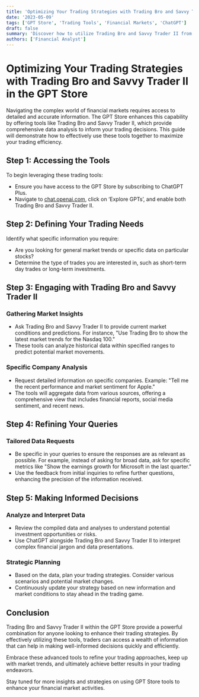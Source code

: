 ```yaml
---
title: 'Optimizing Your Trading Strategies with Trading Bro and Savvy Trader II in the GPT Store'
date: '2023-05-09'
tags: ['GPT Store', 'Trading Tools', 'Financial Markets', 'ChatGPT']
draft: false
summary: 'Discover how to utilize Trading Bro and Savvy Trader II from the GPT Store to streamline your market research and decision-making processes. This guide provides practical tips on how to use these tools effectively to gather and analyze financial data.'
authors: ['Financial Analyst']
---
```


# Optimizing Your Trading Strategies with Trading Bro and Savvy Trader II in the GPT Store

Navigating the complex world of financial markets requires access to detailed and accurate information. The GPT Store enhances this capability by offering tools like Trading Bro and Savvy Trader II, which provide comprehensive data analysis to inform your trading decisions. This guide will demonstrate how to effectively use these tools together to maximize your trading efficiency.

## Step 1: Accessing the Tools

To begin leveraging these trading tools:
- Ensure you have access to the GPT Store by subscribing to ChatGPT Plus.
- Navigate to [chat.openai.com](https://chat.openai.com), click on ‘Explore GPTs’, and enable both Trading Bro and Savvy Trader II.

## Step 2: Defining Your Trading Needs

Identify what specific information you require:
- Are you looking for general market trends or specific data on particular stocks?
- Determine the type of trades you are interested in, such as short-term day trades or long-term investments.

## Step 3: Engaging with Trading Bro and Savvy Trader II

### Gathering Market Insights
- Ask Trading Bro and Savvy Trader II to provide current market conditions and predictions. For instance, "Use Trading Bro to show the latest market trends for the Nasdaq 100."
- These tools can analyze historical data within specified ranges to predict potential market movements.

### Specific Company Analysis
- Request detailed information on specific companies. Example: "Tell me the recent performance and market sentiment for Apple."
- The tools will aggregate data from various sources, offering a comprehensive view that includes financial reports, social media sentiment, and recent news.

## Step 4: Refining Your Queries

### Tailored Data Requests
- Be specific in your queries to ensure the responses are as relevant as possible. For example, instead of asking for broad data, ask for specific metrics like "Show the earnings growth for Microsoft in the last quarter."
- Use the feedback from initial inquiries to refine further questions, enhancing the precision of the information received.

## Step 5: Making Informed Decisions

### Analyze and Interpret Data
- Review the compiled data and analyses to understand potential investment opportunities or risks.
- Use ChatGPT alongside Trading Bro and Savvy Trader II to interpret complex financial jargon and data presentations.

### Strategic Planning
- Based on the data, plan your trading strategies. Consider various scenarios and potential market changes.
- Continuously update your strategy based on new information and market conditions to stay ahead in the trading game.

## Conclusion

Trading Bro and Savvy Trader II within the GPT Store provide a powerful combination for anyone looking to enhance their trading strategies. By effectively utilizing these tools, traders can access a wealth of information that can help in making well-informed decisions quickly and efficiently.

Embrace these advanced tools to refine your trading approaches, keep up with market trends, and ultimately achieve better results in your trading endeavors.

Stay tuned for more insights and strategies on using GPT Store tools to enhance your financial market activities.
